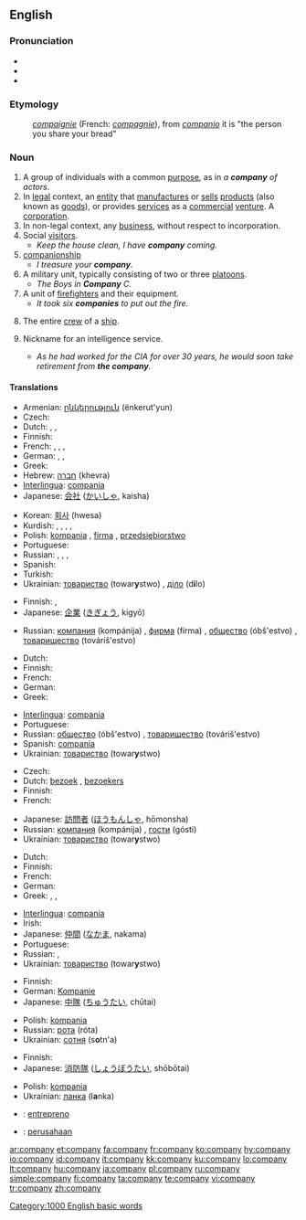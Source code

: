 {{wikipedia|dab=Company (disambiguation)|Company}}
==English==

{{rank|persons|wrote|chief|611|company|sweet|duty|heavy}}

===Pronunciation===
* {{SAMPA|/"kVmp@ni/}}
* {{IPA|/'kʌmpəni/}}
* {{audio|en-us-company.ogg|Audio (US)}}

===Etymology===
: {{OF.}} ''[[compaignie]]'' (French: ''[[compagnie]]''), from {{L.}} ''[[companio]]'' it is "the person you share your bread"

===Noun===
{{en-noun|compan|ies}}

# A group of individuals with a common [[purpose]], as in ''a '''company''' of actors''.
# In [[legal]] context, an [[entity]] that [[manufacture]]s or [[sell]]s [[product]]s (also known as [[goods]]), or provides [[services]] as a [[commercial]] [[venture]]. A [[corporation]].
# In non-legal context, any [[business]], without respect to incorporation.
# Social [[visitor]]s.
#* ''Keep the house clean, I have '''company''' coming.''
# [[companionship]]
#* ''I treasure your '''company'''.''
# A military unit, typically consisting of two or three [[platoon]]s.
#* ''The Boys in '''Company''' C.''
# A unit of [[firefighter]]s and their equipment.
#* ''It took six '''companies''' to put out the fire.''
# {{nautical}} The entire [[crew]] of a [[ship]].
# {{idiom}} Nickname for an intelligence service.
#* ''As he had worked for the CIA for over 30 years, he would soon take retirement from '''the company'''.''

====Translations====
{{trans-top|in legal context, a corporation}}
* Armenian: [[ընկերություն]] (ënkerut'yun)
* Czech: {{t+|cs|společnost|f}}
* Dutch: {{t+|nl|bedrijf|n}}, {{t+|nl|zaak|f}}, {{t+|nl|firma|f}}
* Finnish: {{t+|fi|yhtiö}}
* French: {{t+|fr|société|f}}, {{t+|fr|entreprise|f}}, {{t+|fr|firme|f}}, {{t+|fr|compagnie|f}}
* German: {{t+|de|Gesellschaft|f}}, {{t+|de|Firma|f}}, {{t+|de|Unternehmen|n}}
* Greek: {{t+|el|εταιρία|f|tr=eteria|sc=Grek}}
* Hebrew: [[חברה]] (khevra) {{f}}
* [[Interlingua]]: [[compania]]
* Japanese: [[会社]] ([[かいしゃ]], kaisha)
{{trans-mid}}
* Korean: [[회사]] (hwesa)
* Kurdish: {{t+|ku|şirket|f}}, {{t+|ku|pargîdanî|f}}, {{t+|ku|fîrma|f}}, {{t+|ku|kompanya|f}}, {{t+|ku|şirîke|f}}
* Polish: [[kompania]] {{f}}, [[firma]] {{f}}, [[przedsiębiorstwo]] {{n}}
* Portuguese: {{t+|pt|companhia|f}}
* Russian: {{t+|ru|компания|f|tr=kompánija|sc=Cyrl}}, {{t+|ru|фирма|f|tr=fírma|sc=Cyrl}}, {{t+|ru|общество|n|tr=óbš'estvo|sc=Cyrl}}, {{t+|ru|товарищество|n|tr=továriš'estvo|sc=Cyrl}}
* Spanish: {{t-|es|empresa|f}}
* Turkish: {{t+|tr|işletme}}
* Ukrainian: [[товариство]] (towar'''y'''stwo) {{n}}, [[діло]] (d'''i'''lo) {{n}}
{{trans-bottom}}

{{trans-top|in non-legal context, any business, without respect to incorporation}}
* Finnish: {{t+|fi|yritys}}, {{t+|fi|liike}}
* Japanese: [[企業]] ([[きぎょう]], kigyō)
{{trans-mid}}
* Russian: [[компания]] (kompánija) {{f}}, [[фирма]] (fírma) {{f}}, [[общество]] (óbš'estvo) {{n}}, [[товарищество]] (továriš'estvo) {{n}}
{{trans-bottom}}

{{trans-top|group of individuals with a common purpose}}
* Dutch: {{t+|nl|gezelschap|n}}
* Finnish: {{t+|fi|ryhmä}}
* French: {{t+|fr|compagnie|f}}
* German: {{t+|de|Gesellschaft|f}}
* Greek: {{t+|el|συντροφιά|f|tr=sintrofia|sc=Grek}}
{{trans-mid}}
* [[Interlingua]]: [[compania]]
* Portuguese: {{t+|pt|companhia|f}}
* Russian: [[общество]] (óbš'estvo) {{n}}, [[товарищество]] (továriš'estvo) {{n}}
* Spanish: [[compania]] {{f}}
* Ukrainian: [[товариство]] (towar'''y'''stwo) {{n}}
{{trans-bottom}}

{{trans-top|social visitors}}
* Czech: {{t+|cs|společnost|f}}
* Dutch: [[bezoek]] {{n}}, [[bezoekers]] {{m|p}}
* Finnish: {{t-|fi|vieraat|p}}
* French: {{t+|fr|compagnie|f}}
{{trans-mid}}
* Japanese: [[訪問者]] ([[ほうもんしゃ]], hōmonsha)
* Russian: [[компания]] (kompánija) {{f}}, [[гости]] (gósti) {{p}}
* Ukrainian: [[товариство]] (towar'''y'''stwo) {{n}}
{{trans-bottom}}

{{trans-top|companionship}}
* Dutch: {{t+|nl|gezelschap|n}}
* Finnish: {{t+|fi|kumppanuus}}
* French: {{t+|fr|compagnie|f}}
* German: {{t+|de|Gesellschaft|f}}
* Greek: {{t+|el|συντροφικότητα|f|tr=sintrofikotita|sc=Grek}}, {{t+|el|παρέα|f|tr=parea|sc=Grek}}, {{t+|el|φιλία|f|tr=filia|sc=Grek}}
{{trans-mid}}
* [[Interlingua]]: [[compania]]
* Irish: {{t-|ga|cumann|m|xs=Irish}}
* Japanese: [[仲間]] ([[なかま]], nakama)
* Portuguese: {{t+|pt|companhia|f}}
* Russian: {{t+|ru|компания|f|tr=kompánija|sc=Cyrl}}, {{t+|ru|общество|n|tr=óbš'estvo|sc=Cyrl}}
* Ukrainian: [[товариство]] (towar'''y'''stwo) {{n}}
{{trans-bottom}}

{{trans-top|military unit}}
* Finnish: {{t-|fi|komppania}}
* German: [[Kompanie]] {{f}}
* Japanese: [[中隊]] ([[ちゅうたい]], chūtai)
{{trans-mid}}
* Polish: [[kompania]] {{f}}
* Russian: [[рота]] (róta) {{f}}
* Ukrainian: [[сотня]] (s'''o'''tn'a) {{f}}
{{trans-bottom}}

{{trans-top|unit of firefighters and their equipment}}
* Finnish: {{t-|fi|palokunta}}
* Japanese: [[消防隊]] ([[しょうぼうたい]], shōbōtai)
{{trans-mid}}
* Polish: [[kompania]] {{f}}
* Ukrainian: [[ланка]] (l'''a'''nka) {{f}}
{{trans-bottom}}

{{checktrans-top}}
* {{ttbc|Esperanto}}: [[entrepreno]]
* {{ttbc|Indonesian}}: [[usaha|perusahaan]]
{{checktrans-bottom}}

[[Category:1000 English basic words]]

[[ar:company]]
[[et:company]]
[[fa:company]]
[[fr:company]]
[[ko:company]]
[[hy:company]]
[[io:company]]
[[id:company]]
[[it:company]]
[[kk:company]]
[[ku:company]]
[[lo:company]]
[[lt:company]]
[[hu:company]]
[[ja:company]]
[[pl:company]]
[[ru:company]]
[[simple:company]]
[[fi:company]]
[[ta:company]]
[[te:company]]
[[vi:company]]
[[tr:company]]
[[zh:company]]